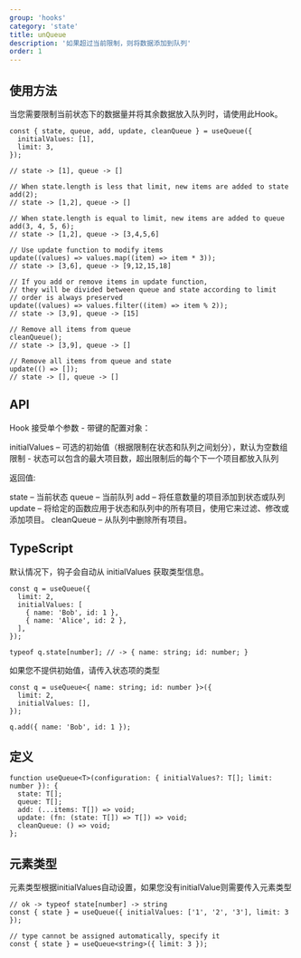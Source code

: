 ```yaml
---
group: 'hooks'
category: 'state'
title: unQueue
description: '如果超过当前限制，则将数据添加到队列'
order: 1
---
```


## 使用方法

当您需要限制当前状态下的数据量并将其余数据放入队列时，请使用此Hook。

```tsx
const { state, queue, add, update, cleanQueue } = useQueue({
  initialValues: [1],
  limit: 3,
});

// state -> [1], queue -> []

// When state.length is less that limit, new items are added to state
add(2);
// state -> [1,2], queue -> []

// When state.length is equal to limit, new items are added to queue
add(3, 4, 5, 6);
// state -> [1,2], queue -> [3,4,5,6]

// Use update function to modify items
update((values) => values.map((item) => item * 3));
// state -> [3,6], queue -> [9,12,15,18]

// If you add or remove items in update function,
// they will be divided between queue and state according to limit
// order is always preserved
update((values) => values.filter((item) => item % 2));
// state -> [3,9], queue -> [15]

// Remove all items from queue
cleanQueue();
// state -> [3,9], queue -> []

// Remove all items from queue and state
update(() => []);
// state -> [], queue -> []
```

## API

Hook 接受单个参数 - 带键的配置对象：

initialValues – 可选的初始值（根据限制在状态和队列之间划分），默认为空数组限制 - 状态可以包含的最大项目数，超出限制后的每个下一个项目都放入队列

返回值:

state – 当前状态
queue – 当前队列
add – 将任意数量的项目添加到状态或队列
update – 将给定的函数应用于状态和队列中的所有项目，使用它来过滤、修改或添加项目。
cleanQueue – 从队列中删除所有项目。

## TypeScript

默认情况下，钩子会自动从 initialValues 获取类型信息。

```tsx
const q = useQueue({
  limit: 2,
  initialValues: [
    { name: 'Bob', id: 1 },
    { name: 'Alice', id: 2 },
  ],
});

typeof q.state[number]; // -> { name: string; id: number; }
```

如果您不提供初始值，请传入状态项的类型

```tsx
const q = useQueue<{ name: string; id: number }>({
  limit: 2,
  initialValues: [],
});

q.add({ name: 'Bob', id: 1 });
```

## 定义

```tsx
function useQueue<T>(configuration: { initialValues?: T[]; limit: number }): {
  state: T[];
  queue: T[];
  add: (...items: T[]) => void;
  update: (fn: (state: T[]) => T[]) => void;
  cleanQueue: () => void;
};
```

## 元素类型

元素类型根据initialValues自动设置，如果您没有initialValue则需要传入元素类型

```tsx
// ok -> typeof state[number] -> string
const { state } = useQueue({ initialValues: ['1', '2', '3'], limit: 3 });

// type cannot be assigned automatically, specify it
const { state } = useQueue<string>({ limit: 3 });
```
